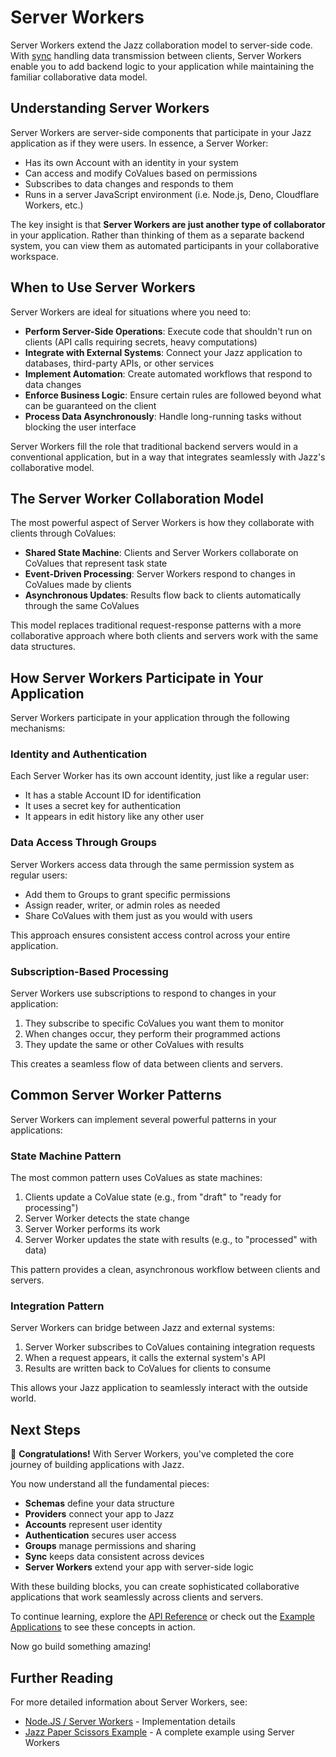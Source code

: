 
# Server Workers

Server Workers extend the Jazz collaboration model to server-side code. With [sync](/docs/building-with-jazz/sync) handling data transmission between clients, Server Workers enable you to add backend logic to your application while maintaining the familiar collaborative data model.

## Understanding Server Workers

Server Workers are server-side components that participate in your Jazz application as if they were users. In essence, a Server Worker:

- Has its own Account with an identity in your system
- Can access and modify CoValues based on permissions
- Subscribes to data changes and responds to them
- Runs in a server JavaScript environment (i.e. Node.js, Deno, Cloudflare Workers, etc.)

The key insight is that **Server Workers are just another type of collaborator** in your application. Rather than thinking of them as a separate backend system, you can view them as automated participants in your collaborative workspace.

## When to Use Server Workers

Server Workers are ideal for situations where you need to:

- **Perform Server-Side Operations**: Execute code that shouldn't run on clients (API calls requiring secrets, heavy computations)
- **Integrate with External Systems**: Connect your Jazz application to databases, third-party APIs, or other services
- **Implement Automation**: Create automated workflows that respond to data changes
- **Enforce Business Logic**: Ensure certain rules are followed beyond what can be guaranteed on the client
- **Process Data Asynchronously**: Handle long-running tasks without blocking the user interface

Server Workers fill the role that traditional backend servers would in a conventional application, but in a way that integrates seamlessly with Jazz's collaborative model.

## The Server Worker Collaboration Model

The most powerful aspect of Server Workers is how they collaborate with clients through CoValues:

- **Shared State Machine**: Clients and Server Workers collaborate on CoValues that represent task state
- **Event-Driven Processing**: Server Workers respond to changes in CoValues made by clients
- **Asynchronous Updates**: Results flow back to clients automatically through the same CoValues

This model replaces traditional request-response patterns with a more collaborative approach where both clients and servers work with the same data structures.

## How Server Workers Participate in Your Application

Server Workers participate in your application through the following mechanisms:

### Identity and Authentication

Each Server Worker has its own account identity, just like a regular user:

- It has a stable Account ID for identification
- It uses a secret key for authentication
- It appears in edit history like any other user

### Data Access Through Groups

Server Workers access data through the same permission system as regular users:

- Add them to Groups to grant specific permissions
- Assign reader, writer, or admin roles as needed
- Share CoValues with them just as you would with users

This approach ensures consistent access control across your entire application.

### Subscription-Based Processing

Server Workers use subscriptions to respond to changes in your application:

1. They subscribe to specific CoValues you want them to monitor
2. When changes occur, they perform their programmed actions
3. They update the same or other CoValues with results

This creates a seamless flow of data between clients and servers.

## Common Server Worker Patterns

Server Workers can implement several powerful patterns in your applications:

### State Machine Pattern

The most common pattern uses CoValues as state machines:

1. Clients update a CoValue state (e.g., from "draft" to "ready for processing")
2. Server Worker detects the state change
3. Server Worker performs its work
4. Server Worker updates the state with results (e.g., to "processed" with data)

This pattern provides a clean, asynchronous workflow between clients and servers.

### Integration Pattern

Server Workers can bridge between Jazz and external systems:

1. Server Worker subscribes to CoValues containing integration requests
2. When a request appears, it calls the external system's API
3. Results are written back to CoValues for clients to consume

This allows your Jazz application to seamlessly interact with the outside world.

## Next Steps

🎉 **Congratulations!** With Server Workers, you've completed the core journey of building applications with Jazz.

You now understand all the fundamental pieces:
- **Schemas** define your data structure
- **Providers** connect your app to Jazz
- **Accounts** represent user identity
- **Authentication** secures user access
- **Groups** manage permissions and sharing
- **Sync** keeps data consistent across devices
- **Server Workers** extend your app with server-side logic

With these building blocks, you can create sophisticated collaborative applications that work seamlessly across clients and servers.

To continue learning, explore the [API Reference](/docs/api-reference) or check out the [Example Applications](/examples) to see these concepts in action.

Now go build something amazing!

## Further Reading

For more detailed information about Server Workers, see:
- [Node.JS / Server Workers](/docs/project-setup/server-side) - Implementation details
- [Jazz Paper Scissors Example](https://github.com/garden-co/jazz/tree/main/examples/jazz-paper-scissors) - A complete example using Server Workers
